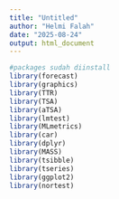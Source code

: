 ```yaml
---
title: "Untitled"
author: "Helmi Falah"
date: "2025-08-24"
output: html_document
---
```


```r
#packages sudah diinstall
library(forecast)
library(graphics)
library(TTR)
library(TSA)
library(aTSA)
library(lmtest)
library(MLmetrics)
library(car)
library(dplyr)
library(MASS)
library(tsibble)
library(tseries)
library(ggplot2)
library(nortest)
```